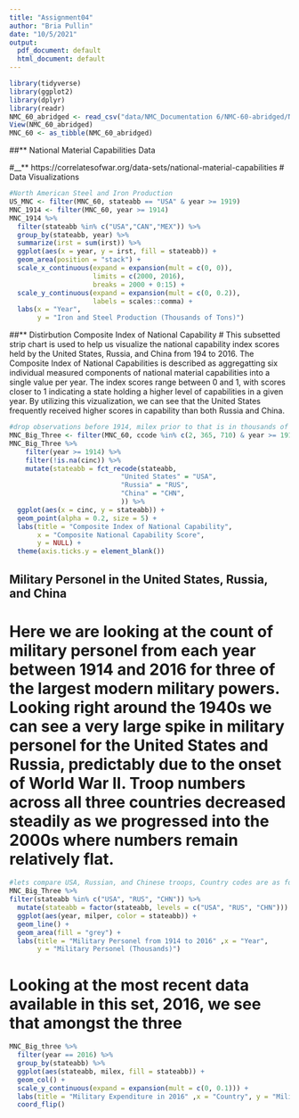 ```yaml
---
title: "Assignment04"
author: "Bria Pullin"
date: "10/5/2021"
output:
  pdf_document: default
  html_document: default
---
```


```r
library(tidyverse)
library(ggplot2)
library(dplyr)
library(readr)
NMC_60_abridged <- read_csv("data/NMC_Documentation 6/NMC-60-abridged/NMC-60-abridged.csv")
View(NMC_60_abridged)
MNC_60 <- as_tibble(NMC_60_abridged)
```
##** National Material Capabilities Data 

#__** https://correlatesofwar.org/data-sets/national-material-capabilities 
# Data Visualizations 
 
```r
#North American Steel and Iron Production 
US_MNC <- filter(MNC_60, stateabb == "USA" & year >= 1919)
MNC_1914 <- filter(MNC_60, year >= 1914)
MNC_1914 %>% 
  filter(stateabb %in% c("USA","CAN","MEX")) %>%
  group_by(stateabb, year) %>%
  summarize(irst = sum(irst)) %>%
  ggplot(aes(x = year, y = irst, fill = stateabb)) +
  geom_area(position = "stack") +
  scale_x_continuous(expand = expansion(mult = c(0, 0)),
                     limits = c(2000, 2016),
                     breaks = 2000 + 0:15) +  
  scale_y_continuous(expand = expansion(mult = c(0, 0.2)), 
                     labels = scales::comma) +
  labs(x = "Year",
       y = "Iron and Steel Production (Thousands of Tons)")
```

##** Distirbution Composite Index of National Capability
# This subsetted strip chart is used to help us visualize the national capability index scores held by the United States, Russia, and China from 194 to 2016. The Composite Index of National Capabilities is described as aggregatting six individual measured components of national material capabilities into a single value per year. The index scores range between 0 and 1, with scores closer to 1 indicating a state holding a higher level of capabilities in a given year. By utilizing this vizualization, we can see that the United States frequently received higher scores in capability than both Russia and China. 
```r
#drop observations before 1914, milex prior to that is in thousands of british pounds#
MNC_Big_Three <- filter(MNC_60, ccode %in% c(2, 365, 710) & year >= 1914)   
MNC_Big_Three %>%
    filter(year >= 1914) %>% 
    filter(!is.na(cinc)) %>%
    mutate(stateabb = fct_recode(stateabb, 
                            "United States" = "USA",
                            "Russia" = "RUS", 
                            "China" = "CHN", 
                            )) %>%
  ggplot(aes(x = cinc, y = stateabb)) +
  geom_point(alpha = 0.2, size = 5) +
  labs(title = "Composite Index of National Capability",
       x = "Composite National Capability Score",
       y = NULL) +
  theme(axis.ticks.y = element_blank())
```
## Military Personel in the United States, Russia, and China 

# Here we are looking at the count of military personel from each year between 1914 and 2016 for three of the largest modern military powers. Looking right around the 1940s we can see a very large spike in military personel for the United States and Russia, predictably due to the onset of World War II. Troop numbers across all three countries decreased steadily as we progressed into the 2000s where numbers remain relatively flat. 
```r
#lets compare USA, Russian, and Chinese troops, Country codes are as follows#
MNC_Big_Three %>% 
filter(stateabb %in% c("USA", "RUS", "CHN")) %>%
  mutate(stateabb = factor(stateabb, levels = c("USA", "RUS", "CHN"))) %>%
  ggplot(aes(year, milper, color = stateabb)) +
  geom_line() +
  geom_area(fill = "grey") +
  labs(title = "Military Personel from 1914 to 2016" ,x = "Year",
       y = "Military Personel (Thousands)")
```
# Looking at the most recent data available in this set, 2016, we see that amongst the three 
```r
MNC_Big_three %>% 
  filter(year == 2016) %>% 
  group_by(stateabb) %>% 
  ggplot(aes(stateabb, milex, fill = stateabb)) +
  geom_col() +
  scale_y_continuous(expand = expansion(mult = c(0, 0.1))) +
  labs(title = "Military Expenditure in 2016" ,x = "Country", y = "Military Expenditure") +
  coord_flip() 

```

